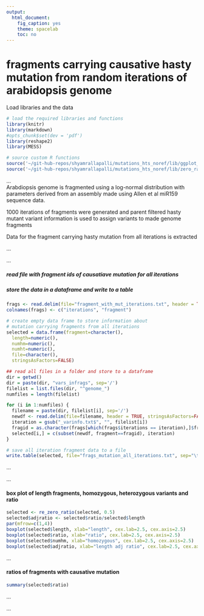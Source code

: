 ```yaml
---
output:
  html_document:
    fig_caption: yes
    theme: spacelab
    toc: no
---
```

# **fragments carrying causative hasty mutation from random iterations of arabidopsis genome**

Load libraries and the data
```r
# load the required libraries and functions
library(knitr)
library(markdown)
#opts_chunk$set(dev = 'pdf')
library(reshape2)
library(MESS)

# source custom R functions
source('~/git-hub-repos/shyamrallapalli/mutations_hts_noref/lib/ggplot_theme.R')
source('~/git-hub-repos/shyamrallapalli/mutations_hts_noref/lib/zero_ratio_adj.R')

```

...     
Arabdiopsis genome is fragmented using a log-normal distribution with parameters derived from an assembly made using Allen et al miR159 sequence data.

1000 iterations of fragments were generated and parent filtered hasty mutant variant information is used to assign variants to made genome fragments

Data for the fragment carrying hasty mutation from all iterations is extracted

...  		

...

##### read file with fragment ids of causatiave mutation for all iterations
##### store the data in a dataframe and write to a table

```r

frags <- read.delim(file="fragment_with_mut_iterations.txt", header = TRUE)
colnames(frags) <- c("iterations", "fragment")

# create empty data frame to store information about
# mutation carrying fragments from all iterations
selected = data.frame(fragment=character(),
  length=numeric(),
  numhm=numeric(),
  numht=numeric(),
  file=character(),
  stringsAsFactors=FALSE)

## read all files in a folder and store to a dataframe
dir = getwd()
dir = paste(dir, "vars_infrags", sep='/')
filelist = list.files(dir, "^genome_")
numfiles = length(filelist)

for (i in 1:numfiles) {
  filename = paste(dir, filelist[i], sep='/')
  newdf <- read.delim(file=filename, header = TRUE, stringsAsFactors=FALSE)
  iteration = gsub("_varinfo.txt$", "", filelist[i])
  fragid = as.character(frags[which(frags$iterations == iteration),]$fragment)
  selected[i,] = c(subset(newdf, fragment==fragid), iteration)
}

# save all iteration fragment data to a file
write.table(selected, file="frags_mutation_all_iterations.txt", sep="\t", row.names = FALSE)

```

...

...


#### box plot of length fragments, homozygous, heterozygous variants and ratio

```r

selected <- re_zero_ratio(selected, 0.5)
selected$adjratio <- selected$ratio/selected$length
par(mfrow=c(1,4))
boxplot(selected$length, xlab="length", cex.lab=2.5, cex.axis=2.5)
boxplot(selected$ratio, xlab="ratio", cex.lab=2.5, cex.axis=2.5)
boxplot(selected$numhm, xlab="homozygous", cex.lab=2.5, cex.axis=2.5)
boxplot(selected$adjratio, xlab="length adj ratio", cex.lab=2.5, cex.axis=2.5)

```


...


#### ratios of fragments with causative mutation

```r

summary(selected$ratio)

```


...

...
